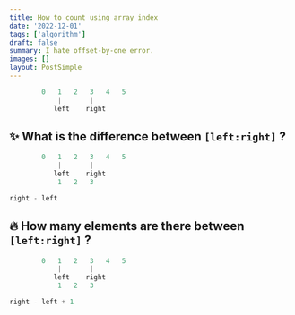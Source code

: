 ```yaml
---
title: How to count using array index
date: '2022-12-01'
tags: ['algorithm']
draft: false
summary: I hate offset-by-one error.
images: []
layout: PostSimple
---
```


```javascript
        0   1   2   3   4   5
            |       |
           left    right
```

## ✨ What is the difference between `[left:right]` ?

```javascript
        0   1   2   3   4   5
            |       |
           left    right
            1   2   3
```

```javascript
right - left
```

## 🔥 How many elements are there between `[left:right]` ?

```javascript
        0   1   2   3   4   5
            |       |
           left    right
            1   2   3
```

```javascript
right - left + 1
```
